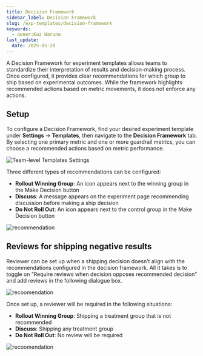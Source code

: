 ```yaml
---
title: Decision Framework
sidebar_label: Decision Framework
slug: /exp-templates/decision-framework
keywords:
  - owner:Kaz Haruna
last_update:
  date: 2025-05-20
---
```


A Decision Framework for experiment templates allows teams to standardize their interpretation of results and decision-making process. Once configured, it provides clear recommendations for which group to ship based on experimental outcomes. While the framework highlights recommended actions based on metric movements, it does not enforce any actions.

## Setup

To configure a Decision Framework, find your desired experiment template under **Settings** → **Templates**, then navigate to the **Decision Framework** tab. By selecting one primary metric and one or more guardrail metrics, you can choose a recommended actions based on metric performance.

![Team-level Templates Settings](/img/templates/df_setup_3.png)

Three different types of recommendations can be configured:

- **Rollout Winning Group**: An icon appears next to the winning group in the Make Decision button
- **Discuss**: A message appears on the experiment page recommending discussion before making a ship decision
- **Do Not Roll Out**: An icon appears next to the control group in the Make Decision button

![recommendation](/img/templates/df_icon.png)

## Reviews for shipping negative results
Reviewer can be set up when a shipping decision doesn’t align with the recommendations configured in the decision framework. All it takes is to toggle on “Require reviews when decision opposes recommended decision” and add reviews in the following dialogue box.

![recoomendation](/img/templates/df_review.png)

Once set up, a reviewer will be required in the following situations: 
- **Rollout Winning Group**: Shipping a treatment group that is not recommended
- **Discuss**: Shipping any treatment group
- **Do Not Roll Out**: No review will be required

![recoomendation](/img/templates/df_ship_review_2.png)
